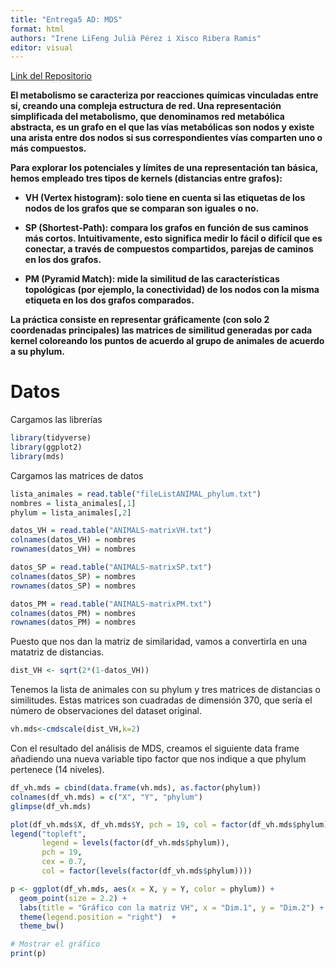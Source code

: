 ```yaml
---
title: "Entrega5 AD: MDS"
format: html
authors: "Irene LiFeng Julià Pérez i Xisco Ribera Ramis"
editor: visual
---
```


[Link del Repositorio](https://github.com/XiscoRibera/Entrega5_AD_MDS)

**El metabolismo se caracteriza por reacciones químicas vinculadas entre sí, creando una compleja estructura de red. Una representación simplificada del metabolismo, que denominamos red metabólica abstracta, es un grafo en el que las vías metabólicas son nodos y existe una arista entre dos nodos si sus correspondientes vías comparten uno o más compuestos.**

**Para explorar los potenciales y límites de una representación tan básica, hemos empleado tres tipos de kernels (distancias entre grafos):**

- **VH (Vertex histogram): solo tiene en cuenta si las etiquetas de los nodos de los grafos que se comparan son iguales o no.**

- **SP (Shortest-Path): compara los grafos en función de sus caminos más cortos. Intuitivamente, esto significa medir lo fácil o difícil que es conectar, a través de compuestos compartidos, parejas de caminos en los dos grafos.**

- **PM (Pyramid Match): mide la similitud de las características topológicas (por ejemplo, la conectividad) de los nodos con la misma etiqueta en los dos grafos comparados.**

**La práctica consiste en representar gráficamente (con solo 2 coordenadas principales) las matrices de similitud generadas por cada kernel coloreando los puntos de acuerdo al grupo de animales de acuerdo a su phylum.**





# Datos

Cargamos las librerías

```r
library(tidyverse)
library(ggplot2)
library(mds)
```

Cargamos las matrices de datos

```r
lista_animales = read.table("fileListANIMAL_phylum.txt")
nombres = lista_animales[,1]
phylum = lista_animales[,2]

datos_VH = read.table("ANIMALS-matrixVH.txt")
colnames(datos_VH) = nombres
rownames(datos_VH) = nombres

datos_SP = read.table("ANIMALS-matrixSP.txt")
colnames(datos_SP) = nombres
rownames(datos_SP) = nombres

datos_PM = read.table("ANIMALS-matrixPM.txt")
colnames(datos_PM) = nombres
rownames(datos_PM) = nombres
```


Puesto que nos dan la matriz de similaridad, vamos a convertirla en una matatriz de distancias.

```r
dist_VH <- sqrt(2*(1-datos_VH))
```


Tenemos la lista de animales con su phylum y tres matrices de distancias o similitudes. Estas matrices son cuadradas de dimensión 370, que sería el número de observaciones del dataset original.

```r
vh.mds<-cmdscale(dist_VH,k=2)
```

Con el resultado del análisis de MDS, creamos el siguiente data frame añadiendo una nueva variable tipo factor que nos indique a que phylum pertenece (14 niveles).

```r
df_vh.mds = cbind(data.frame(vh.mds), as.factor(phylum))
colnames(df_vh.mds) = c("X", "Y", "phylum")
glimpse(df_vh.mds)
```

```r
plot(df_vh.mds$X, df_vh.mds$Y, pch = 19, col = factor(df_vh.mds$phylum), xlab = "Dim.1", ylab = "Dim.2")
legend("topleft",
       legend = levels(factor(df_vh.mds$phylum)),
       pch = 19,
       cex = 0.7,
       col = factor(levels(factor(df_vh.mds$phylum))))
```

```r
p <- ggplot(df_vh.mds, aes(x = X, y = Y, color = phylum)) +
  geom_point(size = 2.2) +
  labs(title = "Gráfico con la matriz VH", x = "Dim.1", y = "Dim.2") +
  theme(legend.position = "right")  +
  theme_bw()

# Mostrar el gráfico
print(p)
```


